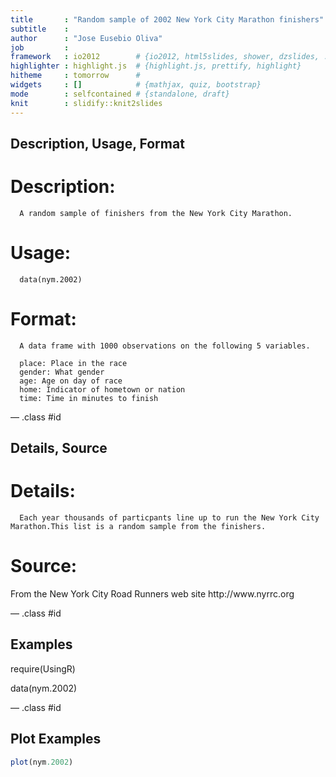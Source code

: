 ```yaml
---
title       : "Random sample of 2002 New York City Marathon finishers"
subtitle    : 
author      : "Jose Eusebio Oliva"
job         : 
framework   : io2012        # {io2012, html5slides, shower, dzslides, ...}
highlighter : highlight.js  # {highlight.js, prettify, highlight}
hitheme     : tomorrow      # 
widgets     : []            # {mathjax, quiz, bootstrap}
mode        : selfcontained # {standalone, draft}
knit        : slidify::knit2slides
---
```


## Description, Usage,  Format
# Description:
      A random sample of finishers from the New York City Marathon.
# Usage:
      data(nym.2002)
# Format:
      A data frame with 1000 observations on the following 5 variables.
      
      place: Place in the race
      gender: What gender
      age: Age on day of race
      home: Indicator of hometown or nation
      time: Time in minutes to finish

--- .class #id 

## Details, Source
# Details:
      Each year thousands of particpants line up to run the New York City Marathon.This list is a random sample from the finishers.
# Source:
From the New York City Road Runners web site http://www.nyrrc.org

--- .class #id

## Examples

require(UsingR)

data(nym.2002)


--- .class #id 

## Plot Examples

```r
plot(nym.2002)
```
